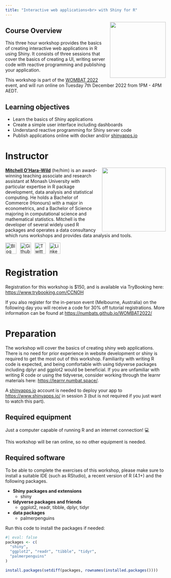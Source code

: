 ```yaml
---
title: "Interactive web applications<br> with Shiny for R"
---
```


![](images/shiny.svg){style="float:right;padding: 0 0 0 10px;" fig-alt="Shiny Hex Logo" width="175"}

## Course Overview

This three hour workshop provides the basics of creating interactive web applications in R using Shiny. It consists of three sessions that cover the basics of creating a UI, writing server code with reactive programming and publishing your application.

This workshop is part of the [WOMBAT 2022](https://numbats.github.io/WOMBAT2022/) event, and will run online on Tuesday 7th December 2022 from 1PM - 4PM AEDT. 

## Learning objectives

-   Learn the basics of Shiny applications
-   Create a simple user interface including dashboards
-   Understand reactive programming for Shiny server code
-   Publish applications online with docker and/or [shinyapps.io](https://www.shinyapps.io/)

# Instructor

![](images/mitch.jpeg){style="float:right;padding: 0 0 0 10px;" fig-alt="Headshot of Mitchell O'Hara-Wild" width="200"}
[**Mitchell O'Hara-Wild**](https://mitchelloharawild.com/) (he/him) is an award-winning teaching associate and research assistant at Monash University with particular expertise in R package development, data analysis and statistical computing. He holds a Bachelor of Commerce (Honours) with a major in econometrics, and a Bachelor of Science majoring in computational science and mathematical statistics. Mitchell is the developer of several widely used R packages and operates a data consultancy which runs workshops and provides data analysis and tools. 

<div align="center">
<a href="https://www.mitchelloharawild.com"><img border="0" alt="Blog" src="https://assets.dryicons.com/uploads/icon/svg/4926/home.svg" width="35" height="35"></a>&ensp;
<a href="https://github.com/mitchelloharawild"><img border="0" alt="Github" src="https://assets.dryicons.com/uploads/icon/svg/8312/cc33248a-e56e-4e7f-93f4-0e16350e5768.svg" width="35" height="35"></a>&ensp; 
<a href="https://twitter.com/mitchoharawild"><img border="0" alt="Twitter" src="https://assets.dryicons.com/uploads/icon/svg/8385/c23f7ffc-ca8d-4246-8978-ce9f6d5bcc99.svg" width="35" height="35"></a>&ensp; 
<a href="https://www.linkedin.com/in/mitchelloharawild/"><img border="0" alt="LinkedIn" src="https://assets.dryicons.com/uploads/icon/svg/8337/a347cd89-1662-4421-be90-58e5e8004eae.svg" width="35" height="35"></a>&ensp;&emsp;
</div>

# Registration

Registration for this workshop is $150, and is available via TryBooking here: <https://www.trybooking.com/CCNOH>

If you also register for the in-person event (Melbourne, Australia) on the following day you will receive a code for 30% off tutorial registrations. More information can be found at <https://numbats.github.io/WOMBAT2022/>

# Preparation

The workshop will cover the basics of creating shiny web applications. There is no need for prior experience in website development or shiny is required to get the most out of this workshop. Familiarity with writing R code is expected, and being comfortable with using tidyverse packages including dplyr and ggplot2 would be beneficial. If you are unfamiliar with writing R code or using the tidyverse, consider working through the learnr materials here: <https://learnr.numbat.space/>.

A [shinyapps.io](https://www.shinyapps.io/) account is needed to deploy your app to <https://www.shinyapps.io/> in session 3 (but is not required if you just want to watch this part).

## Required equipment

Just a computer capable of running R and an internet connection! 💻

This workshop will be ran online, so no other equipment is needed.

## Required software

To be able to complete the exercises of this workshop, please make sure to install a suitable IDE (such as RStudio), a recent version of R (4.1+) and the following packages.

-   **Shiny packages and extensions**
    -   shiny
-   **tidyverse packages and friends**
    -   ggplot2, readr, tibble, dplyr, tidyr
-   **data packages**
    -   palmerpenguins

Run this code to install the packages if needed:

```r
#| eval: false
packages <- c(
  "shiny",
  "ggplot2", "readr", "tibble", "tidyr",
  "palmerpenguins"
)

install.packages(setdiff(packages, rownames(installed.packages())))  
```